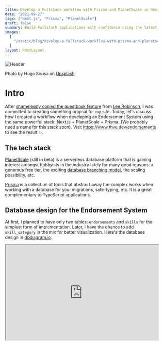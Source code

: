 ```yaml
---
title: Develop a Fullstack workflow with Prisma and PlanetScale in Next.js
date: "2021-09-27"
tags: ["Next.js", "Prisma", "PlanetScale"]
draft: false
summary: Build Fullstack applications with confidence using the latest database technologies on the web. An example is an endorsements system I built for this site.
images:
  [
    "/static/blog/develop-a-fullstack-workflow-with-prisma-and-planetscale-in-nextjs/hugo-sousa-m7_lccaGaYA-unsplash.jpg",
  ]
layout: PostLayout
---
```


<Image
  alt="Header"
  src="/static/blog/develop-a-fullstack-workflow-with-prisma-and-planetscale-in-nextjs/hugo-sousa-m7_lccaGaYA-unsplash.jpg"
  width={640}
  height={932}
/>
<p className="italic text-sm text-gray-600 dark:text-gray-400">
  Photo by Hugo Sousa on <a href="https://unsplash.com/photos/m7_lccaGaYA/share">Unsplash</a>
</p>

<TOCInline toc={props.toc} asDisclosure />

# Intro

After [shamelessly copied the guestbook feature](https://www.thvu.dev/blog/over-engineering-thvu-dev#guestbook) from [Lee Robinson](https://twitter.com/leeerob), I was committed to creating something original for my site. Today, let's discuss how I created a workflow when developing an Endorsement System using the same powerful stack: Next.js + PlanetScale + Prisma. (We probably need a name for this stack soon). Visit https://www.thvu.dev/endorsements to see the result ✨.

## The tech stack

[PlanetScale](https://planetscale.com/) (still in beta) is a serverless database platform that is gaining interest amongst hobbyists in the industry lately for many good reasons: a generous free tier, the exciting [database branching model](https://docs.planetscale.com/concepts/branching), the scaling possibility, etc.

[Prisma](https://www.prisma.io/) is a collection of tools that abstract away the complex works when working with a database for you: migrations, safe-typing, etc. It is a great complementary to TypeScript applications.

## Database design for the Endorsement System

At first, I planned to have only two tables: `endorsements` and `skills` for the simplest form of implementation. Later, I have the chance to add `skill_category` in the mix for better visualization. Here's the database design in [dbdiagram.io](https://dbdiagram.io/home):

<iframe width="100%" height="315" src="https://dbdiagram.io/embed/61518ce6825b5b014614a9d7" />
<br />

# The workflow

## Preparations (Do this once)

- Register & create your database on PlanetScale.
  - In Database -> Settings, you need to turn on **Automatically copy migration data**. Choose **Prisma** as Migration Framework. Save the settings.
- Create a [shadow database](https://www.prisma.io/docs/concepts/components/prisma-migrate/shadow-database). Because PlanetScale is a cloud-hosted database, you need to create this manually: `pscale branch <branch> --database shadow`
- Add these values to `.env`:

```
DATABASE_URL="mysql://root@127.0.0.1:3309/<db>"
SHADOW_DATABASE_URL="mysql://root@127.0.0.1:3310/<db>"
```

- Prepare the `schema.prisma` file with the following configurations:

```prisma
generator client {
  provider        = "prisma-client-js"
  previewFeatures = ["referentialIntegrity"]
}

datasource db {
  provider             = "mysql"
  url                  = env("DATABASE_URL")
  shadowDatabaseUrl    = env("SHADOW_DATABASE_URL")
  referentialIntegrity = "prisma"
}
```

You can read more about Referential Integrity in Preview in the [3.1.1 release note](https://github.com/prisma/prisma/releases/tag/3.1.1) of Prisma. They introduce this feature to work around PlanetScale limitation not support defining foreign keys.

## Schema migration

### TL;DR

The steps are:

1. Create a new database branch on PlanetScale `pscale branch <branch> --database <database>`
2. Connect to the newly created branch and shadow branch using two separate terminals:
   - `pscale connect <database> <branch_name> --port 3309`
   - `pscale connect <database> shadow --port 3310`
3. Branch on git: `git branch new_branch`
4. Start creating migrations by editing `schema.prisma`
5. Run `npx prisma migrate dev --name <name>` in another terminal.
6. Create deploy request: `pscale deploy-request create <database> <branch>`
7. Merge the deploy request and PR on GitHub.
8. Close the opened connections.
9. Rinse and repeat.

### Longer version - Endorsements

As I mentioned before, I initially wanted two databases for simplicity. My steps:

- Create a branch on PlanetScale and named it `endorsements`.
- Connect to that branch and the shadow branch using
  - `pscale connect <database> endorsements --port 3309`
  - `pscale connect <database> shadow --port 3310`
- On my git feature branch, I edit the schema as follow:

```prisma
model skills {
  id           BigInt         @id @default(autoincrement())
  name         String         @db.VarChar(255)
  endorsements endorsements[]
  @@unique([name])
}

model endorsements {
  id          BigInt  @id @default(autoincrement())
  endorsed_by String  @db.VarChar(255)
  email       String  @db.VarChar(255)
  skill       skills? @relation(fields: [skill_id], references: [id])
  skill_id     BigInt?
}
```

- On point. After finished editing the schema, running Prisma Migrate: `npx prisma migrate dev --name endorsements` created a `<timestamp>_endorsements_migration.sql` file for me:

```sql
-- CreateTable
CREATE TABLE `skills` (
    `id` BIGINT NOT NULL AUTO_INCREMENT,
    `name` VARCHAR(255) NOT NULL,

    PRIMARY KEY (`id`)
) DEFAULT CHARACTER SET utf8mb4 COLLATE utf8mb4_unicode_ci;

-- CreateTable
CREATE TABLE `endorsements` (
    `id` BIGINT NOT NULL AUTO_INCREMENT,
    `endorsed_by` VARCHAR(255) NOT NULL,
    `skill_id` BIGINT,

    PRIMARY KEY (`id`)
) DEFAULT CHARACTER SET utf8mb4 COLLATE utf8mb4_unicode_ci;
```

- `endorsements` is ready to be merged to `main`! I can then shut down the two opened connections to `endorsements` and `shadow`, and also delete `endorsements`.

The rest of the feature is just Next.js you know and love: [API endpoints](https://nextjs.org/docs/api-routes/introduction), `getStaticProps`, etc. Check out [my first PR](https://github.com/ThangHuuVu/thvu-blog/pull/34/files) and [the follow-up PR](https://github.com/ThangHuuVu/thvu-blog/pull/48) for adding `skill_categories`.

### Tips

#### Mapping Prisma schema with the databases

You might want to name your database in a hyphen_case, while at the same time also want to stick with the Prisma schema naming convention using PascalCase as I do. In this case, use `@@map()`:

```prisma {7, 19, 29} showLineNumbers

model SkillCategory {
  id                 BigInt  @id @default(autoincrement())
  name               String  @db.VarChar(255)
  skills_in_category Skill[]

  @@map(name: "skill_categories")
}

model Skill {
  id           BigInt        @id @default(autoincrement())
  name         String        @db.VarChar(255)
  endorsements Endorsement[]

  skill_category    SkillCategory? @relation(fields: [skill_category_id], references: [id])
  skill_category_id BigInt?

  @@unique([name])
  @@map(name: "skills")
}

model Endorsement {
  id          BigInt  @id @default(autoincrement())
  endorsed_by String  @db.VarChar(255)
  email       String  @db.VarChar(255)
  skill       Skill?  @relation(fields: [skill_id], references: [id])
  skill_id    BigInt?

  @@map(name: "endorsements")
}
```

#### Manipulate data with Prisma Studio

So far we have used Prisma Schema and Prisma Migrate in our workflow. The third tool from Prisma is [Prisma Studio](https://www.prisma.io/studio), really useful when you want to do direct operations on the database. Make sure you have the correct `DATABASE_URL` in `.env` before firing this up.

# Conclusion

You should be able to adapt the workflow and use it in your projects by the end of this article. Here's' the workflow again:

1. Create a new database branch on PlanetScale `pscale branch <branch> --database <database>`
2. Connect to the newly created branch and shadow branch using two separate terminals:
   - `pscale connect <database> <branch_name> --port 3309`
   - `pscale connect <database> shadow --port 3310`
3. Branch on git: `git branch new_branch`
4. Start creating migrations by editing `schema.prisma`
5. Run `npx prisma migrate dev --name <name>` in another terminal.
6. Create deploy request: `pscale deploy-request create <database> <branch>`
7. Merge the deploy request and PR on GitHub.
8. Close the opened connections.
9. Rinse and repeat.

This workflow enabled a delightful Fullstack experience, as I hardly ever need to leave my VSCode & Terminal to change my schema. If you like this blog post, consider [endorse me](https://thvu.dev/endorsements)! 😉

Check out [David Parks's post](https://davidparks.dev/blog/planetscale-deployment-with-prisma/), he wrote an excellent article about the same subject. My article offers slightly newer information on how to set up Prisma regardings the `referentialIntegrity` value.

# References

- https://docs.planetscale.com/tutorials/automatic-prisma-migrations/
- https://davidparks.dev/blog/planetscale-deployment-with-prisma/
